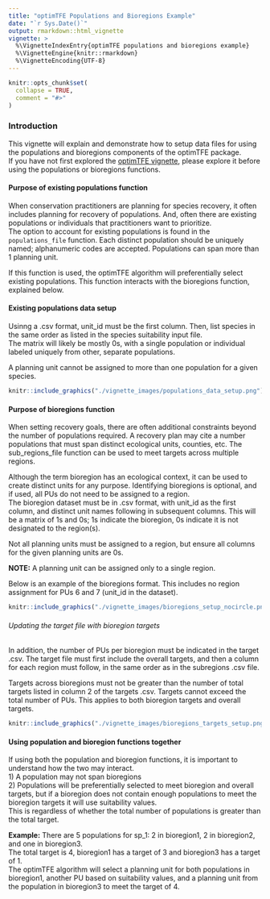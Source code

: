 ```yaml
---
title: "optimTFE Populations and Bioregions Example"
date: "`r Sys.Date()`"
output: rmarkdown::html_vignette
vignette: >
  %\VignetteIndexEntry{optimTFE populations and bioregions example}
  %\VignetteEngine{knitr::rmarkdown}
  %\VignetteEncoding{UTF-8}
---
```


```r
knitr::opts_chunk$set(
  collapse = TRUE,
  comment = "#>"
)
```
### Introduction
This vignette will explain and demonstrate how to setup data files for using the
populations and bioregions components of the optimTFE package.  
If you have not first explored the [optimTFE vignette](https://code.usgs.gov/pierc/optimTFE/-/blob/release-candidate/doc/optimTFE.html?ref_type=heads), please explore it before using the populations or bioregions functions.

#### Purpose of existing populations function
When conservation practitioners are planning for species recovery, it often includes
planning for recovery of populations. And, often there are existing populations
or individuals that practitioners want to prioritize.  
The option to account for existing populations is found in the `populations_file`
function. Each distinct population should be uniquely named; alphanumeric codes
are accepted. Populations can span more than 1 planning unit.

If this function is used, the optimTFE algorithm will preferentially select existing
populations. This function interacts with the bioregions function, explained below.

#### Existing populations data setup
Usinng a .csv format, unit_id must be the first column. Then, list species in the
same order as listed in the species suitability input file.  
The matrix will likely be mostly 0s, with a single population or individual labeled
uniquely from other, separate populations.

A planning unit cannot be assigned to more than one population for a given species.

```r
knitr::include_graphics("./vignette_images/populations_data_setup.png")
```

#### Purpose of bioregions function
When setting recovery goals, there are often additional constraints beyond the number
of populations required. A recovery plan may cite a number populations that must 
span distinct ecological units, counties, etc. 
The sub_regions_file function can be used to meet targets across multiple regions.
                                                                              
Although the term bioregion has an ecological context, it can be used to create 
distinct units for any purpose. Identifying bioregions is optional, and if used,
all PUs do not need to be assigned to a region.  
The bioregion dataset must be in .csv format, with unit_id as the first column,
and distinct unit names following in subsequent columns. This will be a matrix of
1s and 0s; 1s indicate the bioregion, 0s indicate it is not designated to the region(s).

Not all planning units must be assigned to a region, but ensure all columns for the
given planning units are 0s.  

**NOTE:** A planning unit can be assigned only to a single region.

Below is an example of the bioregions format. This includes no region assignment
for PUs 6 and 7 (unit_id in the dataset).
```r
knitr::include_graphics("./vignette_images/bioregions_setup_nocircle.png")
```

###### Updating the target file with bioregion targets
In addition, the number of PUs per bioregion must be indicated in the target .csv.
The target file must first include the overall targets, and then a  column for each
region must follow, in the same order as in the subregions .csv file.  

Targets across bioregions must not be greater than the number of total targets listed
in column 2 of the targets .csv. Targets cannot exceed the total number of PUs.
This applies to both bioregion targets and overall targets.

```r
knitr::include_graphics("./vignette_images/bioregions_targets_setup.png")
```

#### Using population and bioregion functions together
If using both the population and bioregion functions, it is important to understand
how the two may interact.  
1)  A population may not span bioregions  
2) Populations will be preferentially selected to meet bioregion and overall targets,
but if a bioregion does not contain enough populations to meet the bioregion targets
it will use suitability values.  
This is regardless of whether the total number of
populations is greater than the total target.  

**Example:** There are 5 populations for sp_1: 2 in bioregion1, 2 in bioregion2,
and one in bioregion3.  
The total target is 4, bioregion1 has a target of 3 and bioregion3 has a target of 1.  
The optimTFE algorithm will select a planning unit for both populations in bioregion1, another
PU based on suitability values, and a planning unit from the population in bioregion3
to meet the target of 4.

